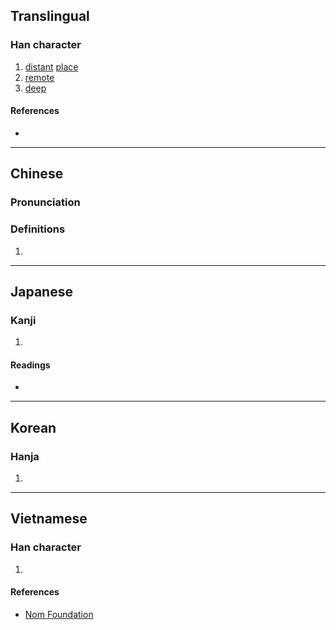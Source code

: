 {{character info}}
==Translingual==

===Han character===
{{Han char|rn=36|rad=夕|as=11|sn=14|four=27806|canj=NIJMC|ids=⿱夕寅}}

# [[distant]] [[place]]
# [[remote]]
# [[deep]]

====References====
* {{Han ref|kx=0247.190|dkj=05805|dj=0492.100|hdz=20866.100|uh=5924|ud=22820|bh=B9DB|bd=47579}}

----

==Chinese==
{{zh-forms}}

===Pronunciation===
{{zh-pron
|m=yín
|c=jan4
|h=pfs=
|md=
|mn=qz,tw,xm,zz:în
|w=
|mc=y
|oc=y
|cat=
}}

===Definitions===
{{zh-hanzi}}

# {{rfdef|zh}}

----

==Japanese==

===Kanji===
{{ja-kanji|grade=|rs=夕11}}

# {{rfdef|ja|sort=夕11}}

====Readings====
* {{ja-readings|on=[[いん]] (in), [[い]] (i)|kun=[[つつしみおそれる]] (tsutsushimiosoreru), [[おおきい]] (ookii), [[のび]] (nobiry)}}

----

==Korean==

===Hanja===
{{ko-hanja|hangeul=인|rv=in|mr=in}}

# {{rfdef|ko|sort=夕11}}

----

==Vietnamese==

===Han character===
{{vi-hantu|[[dần]]|rs=夕11}}

# {{rfdef|vi|sort=夕11}}

====References====
* [http://nomfoundation.org/common/nom_details.php?codepoint=5924 Nom Foundation]